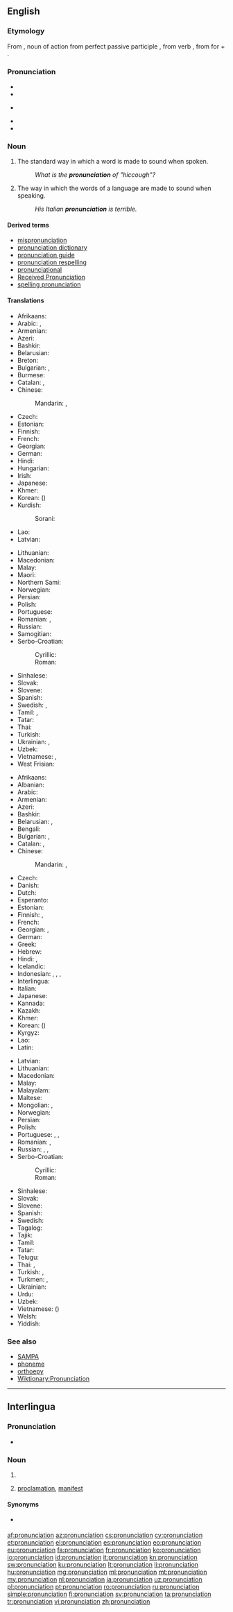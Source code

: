 {{selfref|See also [[Wiktionary:Pronunciation]]}}
==English==
{{wikipedia}}

===Etymology===
From {{etyl|la|en}} {{term|pronuntiatio|lang=la}}, noun of action from perfect passive participle {{term|pronuntiatus|lang=la}}, from verb {{term|pronuntiare||proclaim|lang=la}}, from {{term|pro-|lang=la}} for + {{term|nuntiare||announce|lang=la}}.

===Pronunciation===
* {{IPA|/pɹəˌnʌnsiˈeɪʃən/}}
* {{audio|en-us-pronunciation.ogg|Audio (US)}}
* {{IPA|/pɹəˌnaʊnsiˈeɪʃən/}} {{qualifier|nonstandard}}
* {{rhymes|eɪʃən}}
* {{hyphenation|pro|nun|ci|a|tion|lang=en}}

===Noun===
{{en-noun|~}}

# {{context|countable|lang=en}} The standard way in which a word is made to sound when spoken.
#: ''What is the '''pronunciation''' of "hiccough"?''
# {{context|uncountable|lang=en}} The way in which the words of a language are made to sound when speaking.
#: ''His Italian '''pronunciation''' is terrible.''

====Derived terms====
* [[mispronunciation]]
* [[pronunciation dictionary]]
* [[pronunciation guide]]
* [[pronunciation respelling]]
* [[pronunciational]]
* [[Received Pronunciation]]
* [[spelling pronunciation]]

====Translations====
{{trans-top|standard sound of a word}}
* Afrikaans: {{t+|af|uitspraak}}
* Arabic: {{t|ar|نطق|m|tr=nuṭq}}, {{t+|ar|لفظ|m|tr=lafẓ}}
* Armenian: {{t|hy|արտասանություն}}
* Azeri: {{t+|az|tələffüz}}
* Bashkir: {{t|ba|әйтелеш|tr=äyteleš|sc=Cyrl}}
* Belarusian: {{t|be|вымаўленне|n|tr=vymaŭlénne}}
* Breton: {{t|br|distagadur|m}}
* Bulgarian: {{t+|bg|произношение|n|tr=proiznošénie}}, {{t+|bg|изговор|m|tr=ízgovor}}
* Burmese: {{t+|my|အသံထွက်|tr=athan dwe'|sc=Mymr}}
* Catalan: {{t|ca|pronunciació|f}}, {{t|ca|pronúncia|f}}
* Chinese:
*: Mandarin: {{t+|cmn|發音|sc=Hani}}, {{t+|cmn|发音|tr=fāyīn|sc=Hani}}
* Czech: {{t+|cs|výslovnost|f}}
* Estonian: {{t|et|hääldus}}
* Finnish: {{t+|fi|ääntämys}}
* French: {{t+|fr|prononciation|f}}
* Georgian: {{t|ka|წარმოთქმა|sc=Geor}}
* German: {{t+|de|Aussprache|f}}
* Hindi: {{t|hi|उच्चारण|m|tr=uccāraṇ}}
* Hungarian: {{t+|hu|kiejtés}}
* Irish: {{t|ga|fuaimniú|m}}
* Japanese: {{t+|ja|発音|tr=はつおん, hatsuon}}
* Khmer: {{t|km|របៀបបន្លឺសូរ|tr=rɔbiep bɑnləə soo|sc=Khmr}}
* Korean: {{t+|ko|발음|tr=bareum|sc=Hang}} ({{t+|ko|發音|sc=Hani}})
* Kurdish:
*: Sorani: {{t|ku|گۆ کردن}}
* Lao: {{t|lo|ການອອກສຽງ|tr=kaːn ɔ̏ːk sĭaːŋ|sc=Laoo}}
* Latvian: {{t|lv|izruna|f}}
{{trans-mid}}
* Lithuanian: {{t+|lt|tarimas|m}}
* Macedonian: {{t|mk|изговор|m|tr=ízgovor}}
* Malay: {{t|ms|sebutan}}
* Maori: {{t|mi|whakahua}}
* Northern Sami: {{t|se|báhkkodit}}
* Norwegian: {{t+|no|uttale|m}}
* Persian: {{t+|fa|تلفظ|tr=talaffoz}}
* Polish: {{t+|pl|wymowa|f}}
* Portuguese: {{t+|pt|pronúncia|f}}
* Romanian: {{t+|ro|pronunție|f}}, {{t+|ro|pronunțare|f}}
* Russian: {{t+|ru|произношение|n|tr=proiznošénije}}
* Samogitian: {{t|sgs|tarėms}}
* Serbo-Croatian:
*: Cyrillic: {{t|sh|и̏згово̄р|m|sc=Cyrl}}
*: Roman: {{t|sh|ȉzgovōr|m}}
* Sinhalese: {{t+|si|උච්චාරණය|tr=uccāraṇaya|sc=Sinh}}
* Slovak: {{t|sk|výslovnosť|f}}
* Slovene: {{t|sl|izgovorjáva|f}}
* Spanish: {{t+|es|pronunciación|f}}
* Swedish: {{t+|sv|uttal|n}}, {{t|sv|frambörd}}
* Tamil: {{t+|ta|உச்சரிப்பு|tr=uccharippu}}, {{t+|ta|பலுக்கல்|tr=alukkal|sc=Taml}}
* Tatar: {{t+|tt|әйтелеш|tr=äyteleş|sc=Cyrl}}
* Thai: {{t|th|การออกเสียง|tr=gaan-òk sĭang}}
* Turkish: {{t+|tr|telaffuz}}
* Ukrainian: {{t+|uk|вимова|f|tr=vymóva}}, {{t+|uk|вимовляння|tr=vymovljánnja}}
* Uzbek: {{t+|uz|talaffuz}}
* Vietnamese: {{t|vi|cách phát âm}}, {{t|vi|cách đọc}}
* West Frisian: {{t|fy|útspraak}}
{{trans-bottom}}

{{trans-top|way in which words are pronounced}}
* Afrikaans: {{t+|af|uitspraak}}
* Albanian: {{t|sq|shqiptim|m}}
* Arabic: {{t+|ar|لفظ|m|tr=lafẓ}}
* Armenian: {{t|hy|արտասանություն}}
* Azeri: {{t+|az|tələffüz}}
* Bashkir: {{t|ba|әйтелеш|tr=äyteleš|sc=Cyrl}}
* Belarusian: {{t|be|вымаўленне|n|tr=vymaŭlénne}}, {{t|be|вымова|f|tr=vymóva}}
* Bengali: {{t+|bn|উচ্চারণ|tr=uccarôn|sc=Beng}}
* Bulgarian: {{t+|bg|произношение|n|tr=proiznošénie}}, {{t+|bg|изговор|m|tr=ízgovor}}
* Catalan: {{t|ca|pronunciació|f}}, {{t|ca|pronúncia|f}}
* Chinese:
*: Mandarin: {{t+|cmn|發音|sc=Hani}}, {{t+|cmn|发音|tr=fāyīn|sc=Hani}}
* Czech: {{t+|cs|výslovnost|f}}
* Danish: {{t+|da|udtale}}
* Dutch: {{t+|nl|uitspraak|f}}
* Esperanto: {{t+|eo|prononco}}
* Estonian: {{t|et|hääldus}}
* Finnish: {{t+|fi|ääntämys}}, {{t+|fi|ääntäminen}}
* French: {{t+|fr|prononciation|f}}
* Georgian: {{t|ka|აქცენტი|sc=Geor}}, {{t|ka|წარმოთქმა|sc=Geor}}
* German: {{t+|de|Aussprache|f}}
* Greek: {{t+|el|προφορά|tr=proforá}}
* Hebrew: {{t|he|ביטוי|m|tr=bituy}}
* Hindi: {{t|hi|उच्चारण|m|tr=uccāraṇ}}, {{t|hi|अनुलेखन|tr=anulēkhan}}
* Icelandic: {{t+|is|framburður|m}}
* Indonesian: {{t+|id|lafal}}, {{t|id|cara baca}}, {{t+|id|ucapan}}, {{t+|id|pengucapan}}
* Interlingua: {{t|ia|pronunciation}}
* Italian: {{t+|it|pronuncia|f}}
* Japanese: {{t+|ja|発音|tr=はつおん, hatsuon}}
* Kannada: {{t+|kn|ಉಚ್ಚಾರಣೆ|tr=uccāraṇe|sc=Knda}}
* Kazakh: {{t+|kk|айту|tr=aytw|sc=Cyrl}}
* Khmer: {{t|km|របៀបបន្លឺសូរ|tr=rɔbiep bɑnləə soo|sc=Khmr}}
* Korean: {{t+|ko|발음|tr=bareum|sc=Hang}} ({{t+|ko|發音|sc=Hani}})
* Kyrgyz: {{t|ky|айтуу|tr=aytuu|sc=Cyrl}}
* Lao: {{t|lo|ການອອກສຽງ|tr=kaːn ɔ̏ːk sĭaːŋ|sc=Laoo}}
* Latin: {{t|la|prōnuntiātiō|f}}
{{trans-mid}}
* Latvian: {{t|lv|izruna|f}}
* Lithuanian: {{t+|lt|tarimas|m}}
* Macedonian: {{t|mk|изговор|m|tr=ízgovor}}
* Malay: {{t|ms|sebutan}}
* Malayalam: {{t+|ml|ഉച്ചാരണം|tr=uccāraṇaṁ|sc=Mlym}}
* Maltese: {{t+|mt|pronunzja|f}}
* Mongolian: {{t|mn|дуудлага|tr=duudlaga|sc=Cyrl}}, {{t|mn|дуудахуй|tr=duudahuj|sc=Cyrl}}
* Norwegian: {{t+|no|uttale|m}}
* Persian: {{t+|fa|تلفظ|tr=talaffoz}}
* Polish: {{t+|pl|wymowa|f}}
* Portuguese: {{t+|pt|pronúncia}}, {{t+|pt|pronunciação|f}}, {{t+|pt|prolação|f}}
* Romanian: {{t+|ro|pronunție}}, {{t+|ro|pronunțare|f}}
* Russian: {{t+|ru|произношение|n|tr=proiznošénije}}, {{t+|ru|выговор|m|tr=výgovor}}, {{t+|ru|акцент|m|tr=akcént}}
* Serbo-Croatian:
*: Cyrillic: {{t|sh|и̏згово̄р|m|sc=Cyrl}}
*: Roman: {{t|sh|ȉzgovōr|m}}
* Sinhalese: {{t+|si|උච්චාරණය|tr=uccāraṇaya|sc=Sinh}}
* Slovak: {{t|sk|výslovnosť|f}}
* Slovene: {{t|sl|izgovorjáva|f}}
* Spanish: {{t+|es|pronunciación|f}}
* Swedish: {{t+|sv|uttal}}
* Tagalog: {{t+|tl|pagbigkas}}
* Tajik: {{t|tg|талаффуз|tr=talaffuz|sc=Cyrl}}
* Tamil: {{t+|ta|உச்சரிப்பு|tr=uccharippu}}
* Tatar: {{t+|tt|әйтелеш|tr=äyteleş|sc=Cyrl}}
* Telugu: {{t|te|ఉచ్ఛారణ|tr=ucchāraṇa}}
* Thai: {{t|th|เสียงอ่าน|tr=sĭang-àan}}, {{t|th|การออกเสียง|tr=gaan-òk sĭang}}
* Turkish: {{t|tr|sesletim}}, {{t+|tr|telaffuz}}
* Turkmen: {{t|tk|aýdylyş}}, {{t|tk|käýinç}}
* Ukrainian: {{t+|uk|вимова|f|tr=vymóva}}
* Urdu: {{t|ur|تلفظ|tr=talaffoz}}
* Uzbek: {{t+|uz|talaffuz}}
* Vietnamese: {{t+|vi|phát âm}} ({{t|vi|發音|sc=Hani}})
* Welsh: {{t+|cy|cynaniad}}
* Yiddish: {{t|yi|אויסשפראך|sc=Hebr}}
{{trans-bottom}}

===See also===
* [[SAMPA]]
* [[phoneme]]
* [[orthoepy]]
* [[Wiktionary:Pronunciation]]

----

==Interlingua==

===Pronunciation===
* {{IPA|/pronuntsja'tsjon/|lang=ia}}

===Noun===
{{ia-noun|pl=pronunciationes}}

# {{l|en|pronunciation}}
# {{l|en|pronunciation}} [[proclamation]], [[manifest]]

====Synonyms====
* {{sense|proclamation}} {{l|ia|pronunciamento}}

[[af:pronunciation]]
[[az:pronunciation]]
[[cs:pronunciation]]
[[cy:pronunciation]]
[[et:pronunciation]]
[[el:pronunciation]]
[[es:pronunciation]]
[[eo:pronunciation]]
[[eu:pronunciation]]
[[fa:pronunciation]]
[[fr:pronunciation]]
[[ko:pronunciation]]
[[io:pronunciation]]
[[id:pronunciation]]
[[it:pronunciation]]
[[kn:pronunciation]]
[[sw:pronunciation]]
[[ku:pronunciation]]
[[lt:pronunciation]]
[[li:pronunciation]]
[[hu:pronunciation]]
[[mg:pronunciation]]
[[ml:pronunciation]]
[[mt:pronunciation]]
[[my:pronunciation]]
[[nl:pronunciation]]
[[ja:pronunciation]]
[[uz:pronunciation]]
[[pl:pronunciation]]
[[pt:pronunciation]]
[[ro:pronunciation]]
[[ru:pronunciation]]
[[simple:pronunciation]]
[[fi:pronunciation]]
[[sv:pronunciation]]
[[ta:pronunciation]]
[[tr:pronunciation]]
[[vi:pronunciation]]
[[zh:pronunciation]]